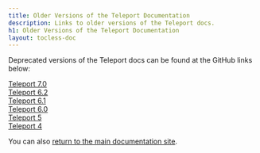 ```yaml
---
title: Older Versions of the Teleport Documentation
description: Links to older versions of the Teleport docs.
h1: Older Versions of the Teleport Documentation
layout: tocless-doc
---
```


Deprecated versions of the Teleport docs can be found at the GitHub links below:

[Teleport 7.0](https://github.com/gravitational/teleport/tree/branch/v7) <br/>
[Teleport 6.2](https://github.com/gravitational/teleport/tree/branch/v6.2) <br/>
[Teleport 6.1](https://github.com/gravitational/teleport/tree/branch/v6.1) <br/>
[Teleport 6.0](https://github.com/gravitational/teleport/tree/branch/v6.0) <br/>
[Teleport 5](https://github.com/gravitational/teleport/tree/branch/5.0) <br/>
[Teleport 4](https://github.com/gravitational/teleport/tree/branch/4.4) <br/>

You can also [return to the main documentation site](../).
